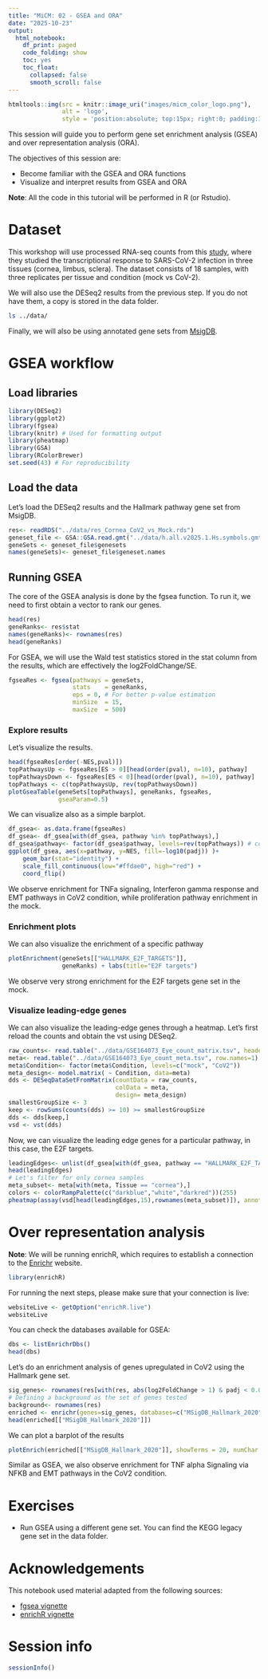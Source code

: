 ```yaml
---
title: "MiCM: 02 - GSEA and ORA"
date: "2025-10-23"
output:
  html_notebook:
    df_print: paged
    code_folding: show
    toc: yes
    toc_float: 
      collapsed: false
      smooth_scroll: false
---
```


```r
htmltools::img(src = knitr::image_uri("images/micm_color_logo.png"), 
               alt = 'logo', 
               style = 'position:absolute; top:15px; right:0; padding:10px; max-width:50%;')
```


This session will guide you to perform gene set enrichment analysis (GSEA) and over representation analysis (ORA).

The objectives of this session are:

* Become familiar with the GSEA and ORA functions
* Visualize and interpret results from GSEA and ORA

**Note**: All the code in this tutorial will be performed in R (or Rstudio). 

# Dataset

This workshop will use processed RNA-seq counts from this [study](https://doi.org/10.1016/j.stem.2021.04.028), where they studied the transcriptional response to SARS-CoV-2 infection in three tissues (cornea, limbus, sclera). The dataset consists of 18 samples, with three replicates per tissue and condition (mock vs CoV-2).

We will also use the DESeq2 results from the previous step. If you do not have them, a copy is stored in the data folder.
```bash
ls ../data/
```
Finally, we will also be using annotated gene sets from [MsigDB](https://www.gsea-msigdb.org/gsea/msigdb).

# GSEA workflow

## Load libraries

```r
library(DESeq2)
library(ggplot2)
library(fgsea)
library(knitr) # Used for formatting output
library(pheatmap)
library(GSA)
library(RColorBrewer)
set.seed(43) # For reproducibility
```

## Load the data

Let's load the DESeq2 results and the Hallmark pathway gene set from MsigDB.
```r
res<- readRDS("../data/res_Cornea_CoV2_vs_Mock.rds")
geneset_file <- GSA::GSA.read.gmt("../data/h.all.v2025.1.Hs.symbols.gmt")
geneSets <- geneset_file$genesets
names(geneSets)<- geneset_file$geneset.names
```
## Running GSEA

The core of the GSEA analysis is done by the fgsea function. To run it, we need to first obtain a vector to rank our genes. 
```r
head(res)
geneRanks<- res$stat
names(geneRanks)<- rownames(res)
head(geneRanks)
```
For GSEA, we will use the Wald test statistics stored in the stat column from the results, which are effectively the log2FoldChange/SE.
```r
fgseaRes <- fgsea(pathways = geneSets, 
                  stats    = geneRanks,
                  eps = 0, # For better p-value estimation
                  minSize  = 15,
                  maxSize  = 500)
```
### Explore results
Let's visualize the results.
```r
head(fgseaRes[order(-NES,pval)])
topPathwaysUp <- fgseaRes[ES > 0][head(order(pval), n=10), pathway]
topPathwaysDown <- fgseaRes[ES < 0][head(order(pval), n=10), pathway]
topPathways <- c(topPathwaysUp, rev(topPathwaysDown))
plotGseaTable(geneSets[topPathways], geneRanks, fgseaRes, 
              gseaParam=0.5)
```
We can visualize also as a simple barplot.
```r
df_gsea<- as.data.frame(fgseaRes)
df_gsea<- df_gsea[with(df_gsea, pathway %in% topPathways),]
df_gsea$pathway<- factor(df_gsea$pathway, levels=rev(topPathways)) # convert to factor and order the levels for plotting
ggplot(df_gsea, aes(x=pathway, y=NES, fill=-log10(padj)) )+
    geom_bar(stat="identity") +
    scale_fill_continuous(low="#ffdae0", high="red") + 
    coord_flip()
```
We observe enrichment for TNFa signaling, Interferon gamma response and EMT pathways in CoV2 condition, while proliferation pathway enrichment in the mock.

### Enrichment plots
We can also visualize the enrichment of a specific pathway
```r
plotEnrichment(geneSets[["HALLMARK_E2F_TARGETS"]],
               geneRanks) + labs(title="E2F targets")

```
We observe very strong enrichment for the E2F targets gene set in the mock.

### Visualize leading-edge genes

We can also visualize the leading-edge genes through a heatmap. Let's first reload the counts and obtain the vst using DESeq2.
```r
raw_counts<- read.table("../data/GSE164073_Eye_count_matrix.tsv", header=T, row.names=1)
meta<- read.table("../data/GSE164073_Eye_count_meta.tsv", row.names=1)
meta$Condition<- factor(meta$Condition, levels=c("mock", "CoV2"))
meta_design<- model.matrix( ~ Condition, data=meta)
dds <- DESeqDataSetFromMatrix(countData = raw_counts,
                              colData = meta,
                              design= meta_design)
smallestGroupSize <- 3
keep <- rowSums(counts(dds) >= 10) >= smallestGroupSize
dds <- dds[keep,]
vsd <- vst(dds)
```
Now, we can visualize the leading edge genes for a particular pathway, in this case, the E2F targets.
```r
leadingEdges<- unlist(df_gsea[with(df_gsea, pathway == "HALLMARK_E2F_TARGETS"),"leadingEdge"])
head(leadingEdges)
# Let's filter for only cornea samples
meta_subset<- meta[with(meta, Tissue == "cornea"),]
colors <- colorRampPalette(c("darkblue","white","darkred"))(255)
pheatmap(assay(vsd[head(leadingEdges,15),rownames(meta_subset)]), annotation_col=meta_subset,col=colors, scale="row")
```
# Over representation analysis
**Note**: We will be running enrichR, which requires to establish a connection to the [Enrichr](https://maayanlab.cloud/Enrichr/) website.

```r
library(enrichR)
```
For running the next steps, please make sure that your connection is live: 
```r
websiteLive <- getOption("enrichR.live")
websiteLive
```
You can check the databases available for GSEA:
```r
dbs <- listEnrichrDbs()
head(dbs)
```
Let's do an enrichment analysis of genes upregulated in CoV2 using the Hallmark gene set.
```r
sig_genes<- rownames(res[with(res, abs(log2FoldChange > 1) & padj < 0.05 & !is.na(padj)),])
# Defining a background as the set of genes tested
background<- rownames(res)
enriched <- enrichr(genes=sig_genes, databases=c("MSigDB_Hallmark_2020"), background=background)
head(enriched[["MSigDB_Hallmark_2020"]])
```
We can plot a barplot of the results
```r
plotEnrich(enriched[["MSigDB_Hallmark_2020"]], showTerms = 20, numChar = 40, y = "Count", orderBy = "P.value")
```
Similar as GSEA, we also observe enrichment for TNF alpha Signaling via NFKB and EMT pathways in the CoV2 condition.

# Exercises

* Run GSEA using a different gene set. You can find the KEGG legacy gene set in the data folder.

# Acknowledgements
This notebook used material adapted from the following sources:

* [fgsea vignette](https://bioconductor.org/packages/release/bioc/vignettes/fgsea/inst/doc/fgsea-tutorial.html)
* [enrichR vignette](https://cran.r-project.org/web/packages/enrichR/vignettes/enrichR.html)

# Session info
```r
sessionInfo()
```
